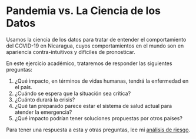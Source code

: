 # Pandemia vs. La Ciencia de los Datos

Usamos la ciencia de los datos para tratar de entender el comportamiento del COVID-19 en Nicaragua, cuyos comportamientos en el mundo son en apariencia contra-intuitivos y difíciles de pronosticar.

En este ejercicio académico, trataremos de responder las siguientes preguntas:

1. ¿Qué impacto, en términos de vidas humanas, tendrá la enfermedad en el país.
2. ¿Cuándo se espera que la situación sea crítica?
3. ¿Cuánto durará la crisis?
4. ¿Qué tan preparado parece estar el sistema de salud actual para atender la emergencia?
5. ¿Qué impacto podrían tener soluciones propuestas por otros países?

Para tener una respuesta a esta y otras preguntas, lee mi [análisis de riesgo](COVID-19_Nicaragua.html).